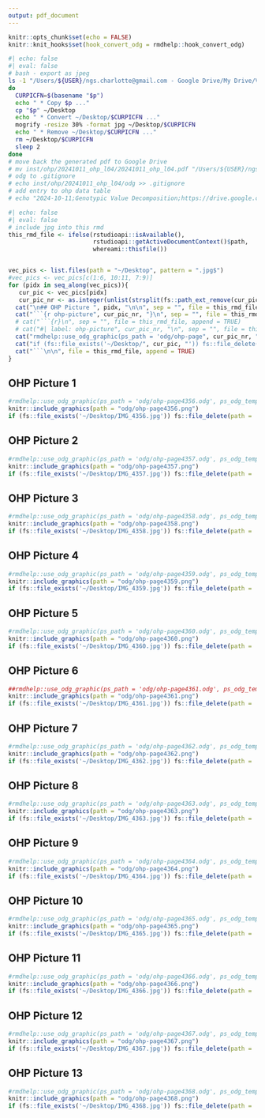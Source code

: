 ```yaml
---
output: pdf_document
---
```


```r
knitr::opts_chunk$set(echo = FALSE)
knitr::knit_hooks$set(hook_convert_odg = rmdhelp::hook_convert_odg)
```

```bash
#| echo: false
#| eval: false
# bash - export as jpeg
ls -1 "/Users/${USER}/ngs.charlotte@gmail.com - Google Drive/My Drive/Vorlesung/LBG/FS2024/OHP-L04"/* | while read p
do
  CURPICFN=$(basename "$p")
  echo " * Copy $p ..."
  cp "$p" ~/Desktop
  echo " * Convert ~/Desktop/$CURPICFN ..."
  mogrify -resize 30% -format jpg ~/Desktop/$CURPICFN
  echo " * Remove ~/Desktop/$CURPICFN ..."
  rm ~/Desktop/$CURPICFN
  sleep 2
done
# move back the generated pdf to Google Drive
# mv inst/ohp/20241011_ohp_l04/20241011_ohp_l04.pdf "/Users/${USER}/ngs.charlotte@gmail.com - Google Drive/My Drive/Vorlesung/LBG/FS2024/OHP-L04"
# odg to .gitignore
# echo inst/ohp/20241011_ohp_l04/odg >> .gitignore
# add entry to ohp data table
# echo "2024-10-11;Genotypic Value Decomposition;https://drive.google.com/file/d/1-6O9P8UgxEprypSFAuMPe828riJeXXXO/view?usp=sharing" >> inst/website/lbgfs2024/ohp/ohp.dat
```

```r
#| echo: false
#| eval: false
# include jpg into this rmd
this_rmd_file <- ifelse(rstudioapi::isAvailable(),
                        rstudioapi::getActiveDocumentContext()$path,
                        whereami::thisfile())


vec_pics <- list.files(path = "~/Desktop", pattern = ".jpg$")
#vec_pics <- vec_pics[c(1:6, 10:11, 7:9)]
for (pidx in seq_along(vec_pics)){
   cur_pic <- vec_pics[pidx]
   cur_pic_nr <- as.integer(unlist(strsplit(fs::path_ext_remove(cur_pic), "_"))[2])
  cat("\n## OHP Picture ", pidx, "\n\n", sep = "", file = this_rmd_file, append = TRUE)
  cat("```{r ohp-picture", cur_pic_nr, "}\n", sep = "", file = this_rmd_file, append = TRUE)
  # cat("```{r}\n", sep = "", file = this_rmd_file, append = TRUE)
  # cat("#| label: ohp-picture", cur_pic_nr, "\n", sep = "", file = this_rmd_file, append = TRUE)
  cat("rmdhelp::use_odg_graphic(ps_path = 'odg/ohp-page", cur_pic_nr, ".odg', ps_odg_template = 'odg_draw_a4_portrait')\n", sep = "", file = this_rmd_file, append = TRUE)
  cat("if (fs::file_exists('~/Desktop/", cur_pic, "')) fs::file_delete(path = '~/Desktop/", cur_pic, "')\n", sep = "", file = this_rmd_file, append = TRUE)
  cat("```\n\n", file = this_rmd_file, append = TRUE)
}
```


## OHP Picture 1

```r
#rmdhelp::use_odg_graphic(ps_path = 'odg/ohp-page4356.odg', ps_odg_template = 'odg_draw_a4_portrait')
knitr::include_graphics(path = "odg/ohp-page4356.png")
if (fs::file_exists('~/Desktop/IMG_4356.jpg')) fs::file_delete(path = '~/Desktop/IMG_4356.jpg')
```


## OHP Picture 2

```r
#rmdhelp::use_odg_graphic(ps_path = 'odg/ohp-page4357.odg', ps_odg_template = 'odg_draw_a4_portrait')
knitr::include_graphics(path = "odg/ohp-page4357.png")
if (fs::file_exists('~/Desktop/IMG_4357.jpg')) fs::file_delete(path = '~/Desktop/IMG_4357.jpg')
```


## OHP Picture 3

```r
#rmdhelp::use_odg_graphic(ps_path = 'odg/ohp-page4358.odg', ps_odg_template = 'odg_draw_a4_portrait')
knitr::include_graphics(path = "odg/ohp-page4358.png")
if (fs::file_exists('~/Desktop/IMG_4358.jpg')) fs::file_delete(path = '~/Desktop/IMG_4358.jpg')
```


## OHP Picture 4

```r
#rmdhelp::use_odg_graphic(ps_path = 'odg/ohp-page4359.odg', ps_odg_template = 'odg_draw_a4_portrait')
knitr::include_graphics(path = "odg/ohp-page4359.png")
if (fs::file_exists('~/Desktop/IMG_4359.jpg')) fs::file_delete(path = '~/Desktop/IMG_4359.jpg')
```


## OHP Picture 5

```r
#rmdhelp::use_odg_graphic(ps_path = 'odg/ohp-page4360.odg', ps_odg_template = 'odg_draw_a4_portrait')
knitr::include_graphics(path = "odg/ohp-page4360.png")
if (fs::file_exists('~/Desktop/IMG_4360.jpg')) fs::file_delete(path = '~/Desktop/IMG_4360.jpg')
```


## OHP Picture 6

```r
##rmdhelp::use_odg_graphic(ps_path = 'odg/ohp-page4361.odg', ps_odg_template = 'odg_draw_a4_portrait')
knitr::include_graphics(path = "odg/ohp-page4361.png")
if (fs::file_exists('~/Desktop/IMG_4361.jpg')) fs::file_delete(path = '~/Desktop/IMG_4361.jpg')
```


## OHP Picture 7

```r
#rmdhelp::use_odg_graphic(ps_path = 'odg/ohp-page4362.odg', ps_odg_template = 'odg_draw_a4_portrait')
knitr::include_graphics(path = "odg/ohp-page4362.png")
if (fs::file_exists('~/Desktop/IMG_4362.jpg')) fs::file_delete(path = '~/Desktop/IMG_4362.jpg')
```


## OHP Picture 8

```r
#rmdhelp::use_odg_graphic(ps_path = 'odg/ohp-page4363.odg', ps_odg_template = 'odg_draw_a4_portrait')
knitr::include_graphics(path = "odg/ohp-page4363.png")
if (fs::file_exists('~/Desktop/IMG_4363.jpg')) fs::file_delete(path = '~/Desktop/IMG_4363.jpg')
```


## OHP Picture 9

```r
#rmdhelp::use_odg_graphic(ps_path = 'odg/ohp-page4364.odg', ps_odg_template = 'odg_draw_a4_portrait')
knitr::include_graphics(path = "odg/ohp-page4364.png")
if (fs::file_exists('~/Desktop/IMG_4364.jpg')) fs::file_delete(path = '~/Desktop/IMG_4364.jpg')
```


## OHP Picture 10

```r
#rmdhelp::use_odg_graphic(ps_path = 'odg/ohp-page4365.odg', ps_odg_template = 'odg_draw_a4_portrait')
knitr::include_graphics(path = "odg/ohp-page4365.png")
if (fs::file_exists('~/Desktop/IMG_4365.jpg')) fs::file_delete(path = '~/Desktop/IMG_4365.jpg')
```


## OHP Picture 11

```r
#rmdhelp::use_odg_graphic(ps_path = 'odg/ohp-page4366.odg', ps_odg_template = 'odg_draw_a4_portrait')
knitr::include_graphics(path = "odg/ohp-page4366.png")
if (fs::file_exists('~/Desktop/IMG_4366.jpg')) fs::file_delete(path = '~/Desktop/IMG_4366.jpg')
```


## OHP Picture 12

```r
#rmdhelp::use_odg_graphic(ps_path = 'odg/ohp-page4367.odg', ps_odg_template = 'odg_draw_a4_portrait')
knitr::include_graphics(path = "odg/ohp-page4367.png")
if (fs::file_exists('~/Desktop/IMG_4367.jpg')) fs::file_delete(path = '~/Desktop/IMG_4367.jpg')
```


## OHP Picture 13

```r
#rmdhelp::use_odg_graphic(ps_path = 'odg/ohp-page4368.odg', ps_odg_template = 'odg_draw_a4_portrait')
knitr::include_graphics(path = "odg/ohp-page4368.png")
if (fs::file_exists('~/Desktop/IMG_4368.jpg')) fs::file_delete(path = '~/Desktop/IMG_4368.jpg')
```
              
